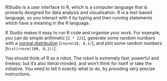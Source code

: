 RStudio is a user interface to R, which is a computer language that is primarily designed for data analysis and
visualisation. R is a text-based language, so you interact with it by typing and then running statements which have a
meaning in the R language.

R Studio makes it easy to run R code and organise your work. For example, you can do simple arithmetic [`2 * 221`],
generate some random numbers with a [normal distribution](https://www.khanacademy.org/math/statistics-probability/modeling-distributions-of-data/normal-distributions-library/a/normal-distributions-review) [`rnorm(10, 0,1)`], and plot some random numbers [`hist(rnorm(100, 0,1))`].

You should think of R as a robot. The robot is extremely fast, powerful and tireless; but it’s also literal-minded, and
won’t think for itself or take the initiative. You need to tell it *exactly* what to do, by providing very precise
instructions.

